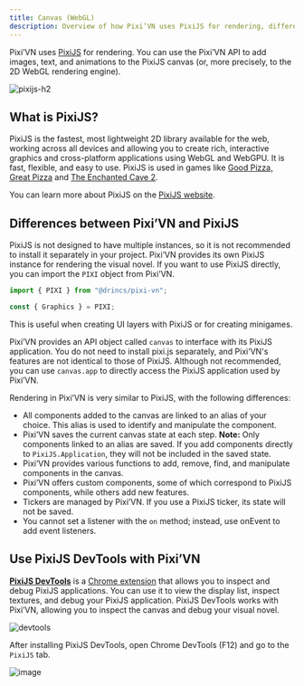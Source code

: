 ```yaml
---
title: Canvas (WebGL)
description: Overview of how Pixi’VN uses PixiJS for rendering, differences between Pixi’VN and PixiJS, and how to interact with the canvas and debugging tools.
---
```


Pixi’VN uses [PixiJS](https://pixijs.com/8.x/guides/basics/what-pixijs-is) for rendering. You can use the Pixi’VN API to add images, text, and animations to the PixiJS canvas (or, more precisely, to the 2D WebGL rendering engine).

![pixijs-h2](/pixijs.svg)

## What is PixiJS?

PixiJS is the fastest, most lightweight 2D library available for the web, working across all devices and allowing you to create rich, interactive graphics and cross-platform applications using WebGL and WebGPU. It is fast, flexible, and easy to use. PixiJS is used in games like [Good Pizza, Great Pizza](https://www.goodpizzagreatpizza.com/) and [The Enchanted Cave 2](https://store.steampowered.com/app/368610/The_Enchanted_Cave_2/).

You can learn more about PixiJS on the [PixiJS website](https://www.pixijs.com/).

## Differences between Pixi’VN and PixiJS

<Callout type="info">

PixiJS is not designed to have multiple instances, so it is not recommended to install it separately in your project. Pixi’VN provides its own PixiJS instance for rendering the visual novel. If you want to use PixiJS directly, you can import the `PIXI` object from Pixi’VN.

```ts
import { PIXI } from "@drincs/pixi-vn";

const { Graphics } = PIXI;
```

This is useful when creating <DynamicLink href="/start/interface#adding-pixijs-ui-layers">UI layers with PixiJS</DynamicLink> or for <DynamicLink href="/start/minigames">creating minigames</DynamicLink>.

</Callout>

Pixi’VN provides an API object called `canvas` to interface with its PixiJS application. You do not need to install pixi.js separately, and Pixi’VN's features are not identical to those of PixiJS. Although not recommended, you can use `canvas.app` to directly access the PixiJS application used by Pixi’VN.

Rendering in Pixi’VN is very similar to PixiJS, with the following differences:

- All components added to the canvas are linked to an <DynamicLink href="/start/canvas-alias">alias</DynamicLink> of your choice. This alias is used to identify and manipulate the component.
- Pixi’VN saves the current canvas state at each <DynamicLink href="/start/labels">step</DynamicLink>.
  **Note:** Only components linked to an alias are saved. If you add components directly to `PixiJS.Application`, they will not be included in the saved state.
- Pixi’VN provides <DynamicLink href="/start/canvas-functions">various functions</DynamicLink> to add, remove, find, and manipulate components in the canvas.
- Pixi’VN offers <DynamicLink href="/start/canvas-components">custom components</DynamicLink>, some of which correspond to PixiJS components, while others add new features.
- Tickers are managed by Pixi’VN. If you use a PixiJS ticker, its state will not be saved.
- You cannot set a listener with the `on` method; instead, use <DynamicLink href="/start/canvas-functions#add-a-listener-for-a-given-event">onEvent</DynamicLink> to add event listeners.

## Use PixiJS DevTools with Pixi’VN

[**PixiJS DevTools**](https://pixijs.io/devtools/) is a [Chrome extension](https://chromewebstore.google.com/detail/pixijs-devtools/dlkffcaaoccbofklocbjcmppahjjboce) that allows you to inspect and debug PixiJS applications. You can use it to view the display list, inspect textures, and debug your PixiJS application. PixiJS DevTools works with Pixi’VN, allowing you to inspect the canvas and debug your visual novel.

![devtools](/devtool-properties.gif)

After installing PixiJS DevTools, open Chrome DevTools (F12) and go to the `PixiJS` tab.

![image](/devtool-info.png)
